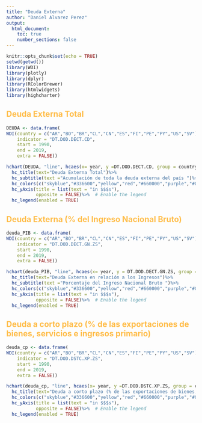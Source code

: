 ```yaml
---
title: "Deuda Externa"
author: "Daniel Alvarez Perez"
output:
  html_document:
    toc: true
    number_sections: false
---
```


```r
knitr::opts_chunk$set(echo = TRUE)
setwd(getwd())
library(WDI)
library(plotly)
library(dplyr)
library(RColorBrewer)
library(htmlwidgets)
library(highcharter)
```

<style type="text/css">
h1 {color:#1a2451}
h2 {color:#ffbd4a}
h3 {color:#1a2451}
</style>

## Deuda Externa Total


```r
DEUDA <- data.frame(
WDI(country = c("AR","BO","BR","CL","CN","ES","FI","PE","PY","US","SV"),
    indicator = "DT.DOD.DECT.CD",
    start = 1990,
    end = 2019,
    extra = FALSE))
```

```r
hchart(DEUDA, "line", hcaes(x= year, y =DT.DOD.DECT.CD, group = country))%>% 
  hc_title(text="Deuda Externa Total")%>%
  hc_subtitle(text ="Acumulación de toda la deuda externa del país ")%>%
  hc_colors(c("skyblue","#336600","yellow","red","#660000","purple","#003366","#fffcc","#ccffcc","blue","#99ff99"))%>%
  hc_yAxis(title = list(text = "in $$$s"),
           opposite = FALSE)%>%  # Enable the legend
  hc_legend(enabled = TRUE)  

```

## Deuda Externa (% del Ingreso Nacional Bruto)

```r
deuda_PIB <- data.frame(
WDI(country = c("AR","BO","BR","CL","CN","ES","FI","PE","PY","US","SV"),
    indicator = "DT.DOD.DECT.GN.ZS",
    start = 1990,
    end = 2019,
    extra = FALSE))
```


```r
hchart(deuda_PIB, "line", hcaes(x= year, y = DT.DOD.DECT.GN.ZS, group = country))%>% 
  hc_title(text="Deuda Externa en relación a los Ingresos")%>%
  hc_subtitle(text ="Porcentaje del Ingreso Nacional Bruto ")%>%
  hc_colors(c("skyblue","#336600","yellow","red","#660000","purple","#003366","#fffcc","#ccffcc","blue","#99ff99"))%>%
  hc_yAxis(title = list(text = "in $$$s"),
           opposite = FALSE)%>%  # Enable the legend
  hc_legend(enabled = TRUE)  

```


## Deuda a corto plazo (% de las exportaciones de bienes, servicios e ingresos primario)

```r
deuda_cp <- data.frame(
WDI(country = c("AR","BO","BR","CL","CN","ES","FI","PE","PY","US","SV"),
    indicator = "DT.DOD.DSTC.XP.ZS",
    start = 1990,
    end = 2019,
    extra = FALSE))
```

```r
hchart(deuda_cp, "line", hcaes(x= year, y =DT.DOD.DSTC.XP.ZS, group = country))%>% 
  hc_title(text="Deuda a corto plazo (% de las exportaciones de bienes, servicios e ingresos primario) ")%>%
  hc_colors(c("skyblue","#336600","yellow","red","#660000","purple","#003366","#fffcc","#ccffcc","blue","#99ff99"))%>%
  hc_yAxis(title = list(text = "in $$$s"),
           opposite = FALSE)%>%  # Enable the legend
  hc_legend(enabled = TRUE)  

```